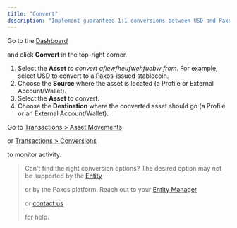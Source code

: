 ```yaml
---
title: "Convert"
description: "Implement guaranteed 1:1 conversions between USD and Paxos-supported stablecoins."
---
```


[entity-manager]: /dashboard/roles#entity-manager

[contact]: https://support.paxos.com/hc/en-us/requests/new

[Dashboard]: https://dashboard.paxos.com/

[asset-movement]: https://dashboard.paxos.com/dashboard/transactions/asset-movements

[conversions]: https://dashboard.paxos.com/dashboard/transactions/conversions

[Entity]: /dashboard/organization#entities

Go to the [Dashboard]

 and click **Convert** in the top-right corner.

1. Select the **Asset** _to convert afiewfheufwehfuebw from_. For example, select USD to convert to a Paxos-issued stablecoin.
2. Choose the **Source** where the asset is located (a Profile or External Account/Wallet).
3. Select the **Asset** to convert.
4. Choose the **Destination** where the converted asset should go (a Profile or an External Account/Wallet).

Go to [Transactions > Asset Movements][asset-movement]

 or [Transactions > Conversions][conversions]

 to monitor activity.

> Can't find the right conversion options?
> The desired option may not be supported by the [Entity]
>
>  or by the Paxos platform.
> Reach out to your [Entity Manager][entity-manager]
>
>  or [contact us][contact]
>
>  for help.